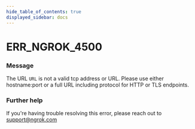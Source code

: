 ```yaml
---
hide_table_of_contents: true
displayed_sidebar: docs
---
```



# ERR_NGROK_4500

### Message

The URL `URL` is not a valid tcp address or URL. Please use either hostname:port or a full URL including protocol for HTTP or TLS endpoints.

<ErrorDetails error="err_ngrok_4500" />

### Further help

If you're having trouble resolving this error, please reach out to [support@ngrok.com](mailto:support@ngrok.com?subject=Help%20with%20ERR_NGROK_4500)
